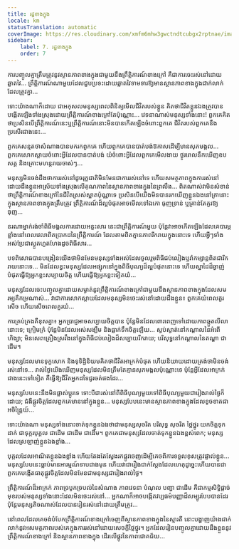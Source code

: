 ```yaml
---
title: រដ្ឋ​ខាងក្នុង
locale: km
statusTranslation: automatic
coverImage: https://res.cloudinary.com/xmfm6mhw3gwctndtcubgx2rptnae/image/upload/v1740468922/small_cover_tratado_de_psicologia_revolucionaria_a4c0dca4e0.webp
sidebar:
    label: 7. រដ្ឋ​ខាងក្នុង
    order: 7
---
```

ការ​បញ្ចូល​គ្នា​ត្រឹមត្រូវ​នូវ​ស្ថានភាព​ខាងក្នុង​ជាមួយ​នឹង​ព្រឹត្តិការណ៍​ខាងក្រៅ គឺជា​ការ​ចេះ​រស់នៅ​ដោយ​ឆ្លាតវៃ... ព្រឹត្តិការណ៍​ណា​មួយ​ដែល​ជួប​ប្រទះ​ដោយ​ឆ្លាតវៃ​ទាមទារ​ឱ្យ​មាន​ស្ថានភាព​ខាងក្នុង​ជាក់លាក់​ដែល​ត្រូវ​គ្នា...

ទោះ​យ៉ាង​ណា​ក៏​ដោយ ជា​អកុសល​មនុស្ស​ពេល​ពិនិត្យ​មើល​ជីវិត​របស់​ខ្លួន គិត​ថា​ជីវិត​ខ្លួន​ឯង​ត្រូវ​បាន​បង្កើត​ឡើង​ទាំង​ស្រុង​ដោយ​ព្រឹត្តិការណ៍​ខាងក្រៅ​តែ​ប៉ុណ្ណោះ... វេទនា​ណាស់​មនុស្ស​ទាំង​នោះ! ពួកគេ​គិត​ថា​ប្រសិន​បើ​ព្រឹត្តិការណ៍​នេះ​ឬ​ព្រឹត្តិការណ៍​នោះ​មិន​បាន​កើត​ឡើង​ចំពោះ​ពួកគេ ជីវិត​របស់​ពួកគេ​នឹង​ប្រសើរ​ជាង​នេះ...

ពួកគេ​សន្មត​ថា​សំណាង​បាន​មក​រក​ពួកគេ ហើយ​ពួកគេ​បាន​បាត់បង់​ឱកាស​ដើម្បី​មាន​សុភមង្គល... ពួកគេ​សោកស្ដាយ​ចំពោះ​អ្វី​ដែល​បាន​បាត់បង់ យំ​ចំពោះ​អ្វី​ដែល​ពួកគេ​មើល​ងាយ ថ្ងូរ​ពេល​នឹក​ឃើញ​ឧបសគ្គ និង​គ្រោះ​មហន្តរាយ​ចាស់ៗ...

មនុស្ស​មិន​ចង់​ដឹង​ថា​ការ​រស់​នៅ​ដូច​រុក្ខជាតិ​មិន​មែន​ជា​ការ​រស់​នៅ​ទេ ហើយ​សមត្ថភាព​ក្នុង​ការ​រស់​នៅ​ដោយ​ដឹង​ខ្លួន​អាស្រ័យ​ទាំង​ស្រុង​លើ​គុណភាព​នៃ​ស្ថានភាព​ខាង​ក្នុង​នៃ​ព្រលឹង... ពិត​ណាស់​វា​មិន​សំខាន់​ថា​ព្រឹត្តិការណ៍​ខាង​ក្រៅ​នៃ​ជីវិត​ស្រស់​ស្អាត​ប៉ុណ្ណា​ទេ ប្រសិន​បើ​យើង​មិន​បាន​រក​ឃើញ​ខ្លួន​ឯង​នៅ​គ្រា​នោះ​ក្នុង​ស្ថានភាព​ខាង​ក្នុង​ត្រឹម​ត្រូវ ព្រឹត្តិការណ៍​ដ៏​ល្អ​បំផុត​អាច​មើល​ទៅ​ឯកោ ធុញ​ទ្រាន់ ឬ​គ្រាន់​តែ​គួរ​ឱ្យ​ធុញ...

នរណា​ម្នាក់​រង់​ចាំ​ពិធី​មង្គលការ​ដោយ​អន្ទះ​សារ នេះ​ជា​ព្រឹត្តិការណ៍​មួយ ប៉ុន្តែ​វា​អាច​កើត​ឡើង​ដែល​គេ​បារម្ភ​ខ្លាំង​នៅ​ពេល​វេលា​ពិត​ប្រាកដ​នៃ​ព្រឹត្តិការណ៍ ដែល​តាម​ពិត​គ្មាន​ភាព​រីករាយ​ក្នុង​នោះ​ទេ ហើយ​អ្វី​ៗ​ទាំង​អស់​ប្រែ​ជា​ស្ងួត​ហួត​ហែង​ដូច​ពិធី​សារ...

បទ​ពិសោធ​បាន​បង្រៀន​យើង​ថា​មិន​មែន​មនុស្ស​ទាំង​អស់​ដែល​ចូល​រួម​ពិធី​ជប់​លៀង​ឬ​រាំ​កម្សាន្ត​ពិត​ជា​រីក​រាយ​នោះ​ទេ... មិន​ដែល​ខ្វះ​មនុស្ស​ដែល​អផ្សុក​នៅ​ក្នុង​ពិធី​បុណ្យ​ដ៏​ល្អ​បំផុត​នោះ​ទេ ហើយ​ស្នាដៃ​ដ៏​ឆ្ងាញ់​បំផុត​ធ្វើ​ឱ្យ​អ្នក​ខ្លះ​សប្បាយ​ចិត្ត ហើយ​ធ្វើ​ឱ្យ​អ្នក​ខ្លះ​ទៀត​យំ...

មនុស្ស​ដែល​ចេះ​បញ្ចូល​គ្នា​ដោយ​សម្ងាត់​នូវ​ព្រឹត្តិការណ៍​ខាងក្រៅ​ជាមួយ​នឹង​ស្ថានភាព​ខាងក្នុង​ដែល​សមរម្យ​គឺ​កម្រ​ណាស់... វា​ជា​ការ​សោកស្ដាយ​ដែល​មនុស្ស​មិន​ចេះ​រស់នៅ​ដោយ​ដឹង​ខ្លួន៖ ពួកគេ​យំ​ពេល​គួរ​សើច ហើយ​សើច​ពេល​គួរ​យំ...

ការ​គ្រប់គ្រង​គឺ​ខុស​គ្នា៖ អ្នក​ប្រាជ្ញ​អាច​សប្បាយ​ចិត្ត​បាន ប៉ុន្តែ​មិន​ដែល​ពោរពេញ​ទៅ​ដោយ​ភាព​ឆ្កួត​លីលា​នោះ​ទេ; ក្រៀមក្រំ ប៉ុន្តែ​មិន​ដែល​អស់​សង្ឃឹម និង​ធ្លាក់​ទឹក​ចិត្ត​ឡើយ... ស្ងប់​ស្ងាត់​នៅ​កណ្ដាល​នៃ​អំពើ​ហិង្សា; មិន​សេព​គ្រឿង​ស្រវឹង​នៅ​ក្នុង​ពិធី​ជប់​លៀង​ដ៏​សប្បាយ​រីក​រាយ; បរិសុទ្ធ​នៅ​កណ្ដាល​នៃ​តណ្ហា ជា​ដើម។

មនុស្ស​ដែល​មាន​ទុក្ខ​សោក និង​ទុទិដ្ឋិនិយម​គិត​ថា​ជីវិត​អាក្រក់​បំផុត ហើយ​និយាយ​ដោយ​ត្រង់​ថា​មិន​ចង់​រស់​នៅ​ទេ... រាល់​ថ្ងៃ​យើង​ឃើញ​មនុស្ស​ដែល​មិន​ត្រឹម​តែ​គ្មាន​សុភមង្គល​ប៉ុណ្ណោះ​ទេ ប៉ុន្តែ​អ្វី​ដែល​អាក្រក់​ជាង​នេះ​ទៅ​ទៀត គឺ​ធ្វើ​ឱ្យ​ជីវិត​អ្នក​ដទៃ​ជូរ​ចត់​ផង​ដែរ...

មនុស្ស​បែប​នេះ​នឹង​មិន​ផ្លាស់​ប្ដូរ​ទេ ទោះ​បី​ជា​រស់​នៅ​ពី​ពិធី​បុណ្យ​មួយ​ទៅ​ពិធី​បុណ្យ​មួយ​ជា​រៀង​រាល់​ថ្ងៃ​ក៏​ដោយ; ជំងឺ​ផ្លូវ​ចិត្ត​ដែល​ពួកគេ​មាន​នៅ​ក្នុង​ខ្លួន... មនុស្ស​បែប​នេះ​មាន​ស្ថានភាព​ខាង​ក្នុង​ដែល​ខូច​ខាត​ជា​អចិន្ត្រៃយ៍...

ទោះ​យ៉ាង​ណា មនុស្ស​ទាំង​នោះ​ចាត់​ទុក​ខ្លួន​ឯង​ថា​ជា​មនុស្ស​សុចរិត បរិសុទ្ធ សុចរិត ថ្លៃ​ថ្នូរ យក​ចិត្ត​ទុក​ដាក់ ជា​ទុក្ករបុគ្គល ជា​ដើម ជា​ដើម ជា​ដើម។ ពួកគេ​ជា​មនុស្ស​ដែល​ចាត់​ទុក​ខ្លួន​ឯង​ខ្ពស់​ពេក; មនុស្ស​ដែល​ស្រឡាញ់​ខ្លួន​ឯង​ខ្លាំង...

បុគ្គល​ដែល​អាណិត​ខ្លួន​ឯង​ខ្លាំង ហើយ​តែង​តែ​ស្វែង​រក​ផ្លូវ​ចេញ​ដើម្បី​គេច​ពី​ការ​ទទួល​ខុស​ត្រូវ​ផ្ទាល់​ខ្លួន... មនុស្ស​បែប​នេះ​ធ្លាប់​មាន​អារម្មណ៍​ទាប​ជាង​មុន ហើយ​វា​ជា​រឿង​ជាក់​ស្តែង​ដែល​ហេតុ​ដូច្នេះ​ហើយ​បាន​ជា​ពួក​គេ​បង្កើត​ធាតុ​ផ្លូវ​ចិត្ត​ដែល​មិន​មែន​ជា​មនុស្ស​ជា​រៀង​រាល់​ថ្ងៃ។

ព្រឹត្តិការណ៍​ដ៏​អាក្រក់ ភាព​ច្របូកច្របល់​នៃ​សំណាង ភាព​វេទនា បំណុល បញ្ហា ជា​ដើម គឺ​ជា​កម្មសិទ្ធិ​ផ្តាច់​មុខ​របស់​មនុស្ស​ទាំង​នោះ​ដែល​មិន​ចេះ​រស់​នៅ... អ្នក​ណា​ក៏​អាច​បង្កើត​វប្បធម៌​បញ្ញា​ដ៏​សម្បូរ​បែប​បាន​ដែរ ប៉ុន្តែ​មនុស្ស​តិច​ណាស់​ដែល​បាន​រៀន​រស់​នៅ​ដោយ​ត្រឹម​ត្រូវ...

នៅ​ពេល​ដែល​គេ​ចង់​បំបែក​ព្រឹត្តិការណ៍​ខាងក្រៅ​ចេញ​ពី​ស្ថានភាព​ខាងក្នុង​នៃ​ស្មារតី នោះ​បង្ហាញ​យ៉ាង​ជាក់​លាក់​នូវ​អសមត្ថភាព​របស់​គេ​ក្នុង​ការ​រស់​នៅ​ដោយ​សេចក្ដី​ថ្លៃ​ថ្នូរ។ អ្នក​ដែល​រៀន​បញ្ចូល​គ្នា​ដោយ​ដឹង​ខ្លួន​នូវ​ព្រឹត្តិការណ៍​ខាងក្រៅ និង​ស្ថានភាព​ខាងក្នុង ដើរ​លើ​ផ្លូវ​នៃ​ភាព​ជោគជ័យ...


